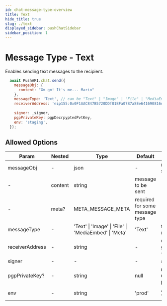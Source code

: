 ```yaml
---
id: chat-message-type-overview
title: Text
hide_title: true
slug: ./text
displayed_sidebar: pushChatSidebar
sidebar_position: 1
---
```


# Message Type - Text
Enables sending text messages to the recipient.

<head>
  <title>Text Message Type | Push Documentation</title>
</head>

<Tabs className="codetabs" groupId="code-examples">
  <TabItem value="js" label="JavaScript" attributes={{className: "codetab js"}} default>
    

  ```js
    await PushAPI.chat.send({
      messageObj: {
        content: "Gm gm! It's me... Mario"
      },
      messageType: 'Text', // can be "Text" | "Image" | "File" | "MediaEmbed" | "Meta"
      receiverAddress: 'eip155:0x0F1AAC847B5720DDf01BFa07B7a8Ee641690816d',
      
      signer: _signer,
      pgpPrivateKey: pgpDecrpyptedPvtKey,
      env: 'staging',
    });
  ```

  </TabItem>
</Tabs>

## Allowed Options

| Param | Nested | Type | Default | Remarks |
|----------|---------|---------|---------|---------|
| messageObj | - | json | - | message to be sent |
| - | content | string | message to be sent |
| - | meta? | META_MESSAGE_META | required for some message type |
| messageType | - | 'Text' &#124; 'Image' &#124; 'File' &#124; 'MediaEmbed' &#124; 'Meta' | 'Text'| type of messageContent |
| receiverAddress | - | string | - | user address or group chat id (Partial CAIP) |
| signer | - | - | - | signer object |
| pgpPrivateKey? | - | string | null | **mandatory for users having pgp keys** |
| env | - | string | 'prod' | API env - 'prod', 'staging', 'dev'|

